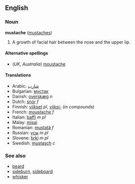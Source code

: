 ==English==
===Noun===
'''mustache''' ([[mustaches]])

#A growth of facial hair between the nose and the upper lip.

====Alternative spellings====
*(''UK'', ''Australia'') [[moustache]]

====Translations====
*Arabic: [[شارب|شارِب]]
*Bulgarian: [[мустак]]
*Danish: [[overskæg]] ''n''
*Dutch: [[snor]] ''f''
*Finnish: [[viikset]] ''pl'', [[viikset|viiksi-]] (''in compounds'')
*French: [[moustache]] ''f''
*Italian: [[baffi]] ''m pl''
*Malay: [[misai]]
*Romanian: [[mustaţă]] ''f''
*Russian: [[усы]] ''m pl''
*Slovene: [[brki]] ''m pl''
*Swedish: [[mustasch]] ''c''

===See also===
*[[beard]]
*[[sideburn]], [[sideboard]]
*[[whisker]]